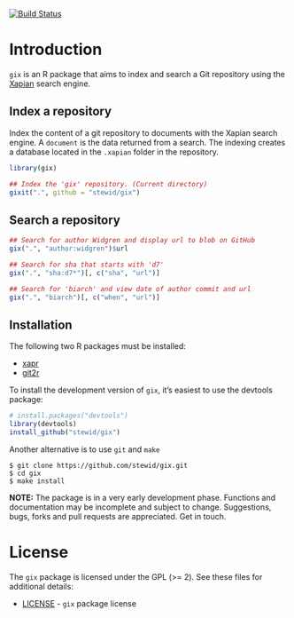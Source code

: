 [![Build Status](https://travis-ci.org/stewid/gix.png)](https://travis-ci.org/stewid/gix)

# Introduction

`gix` is an R package that aims to index and search a Git repository
using the [Xapian](http://xapian.org/) search engine.

## Index a repository

Index the content of a git repository to documents with the Xapian
search engine. A `document` is the data returned from a search. The
indexing creates a database located in the `.xapian` folder in the
repository.

```r
library(gix)

## Index the 'gix' repository. (Current directory)
gixit(".", github = "stewid/gix")
```

## Search a repository

```r
## Search for author Widgren and display url to blob on GitHub
gix(".", "author:widgren")$url
```

```r
## Search for sha that starts with 'd7'
gix(".", "sha:d7*")[, c("sha", "url")]
```

```r
## Search for 'biarch' and view date of author commit and url
gix(".", "biarch")[, c("when", "url")]
```

## Installation

The following two R packages must be installed:

 - [xapr](https://github.com/stewid/xapr)
 - [git2r](https://github.com/ropensci/git2r)

To install the development version of `gix`, it's easiest to use the
devtools package:

```r
# install.packages("devtools")
library(devtools)
install_github("stewid/gix")
```
Another alternative is to use `git` and `make`

```
$ git clone https://github.com/stewid/gix.git
$ cd gix
$ make install
```

**NOTE:** The package is in a very early development phase. Functions
and documentation may be incomplete and subject to
change. Suggestions, bugs, forks and pull requests are
appreciated. Get in touch.

# License

The `gix` package is licensed under the GPL (>= 2). See these files
for additional details:

- [LICENSE](LICENSE)     - `gix` package license
